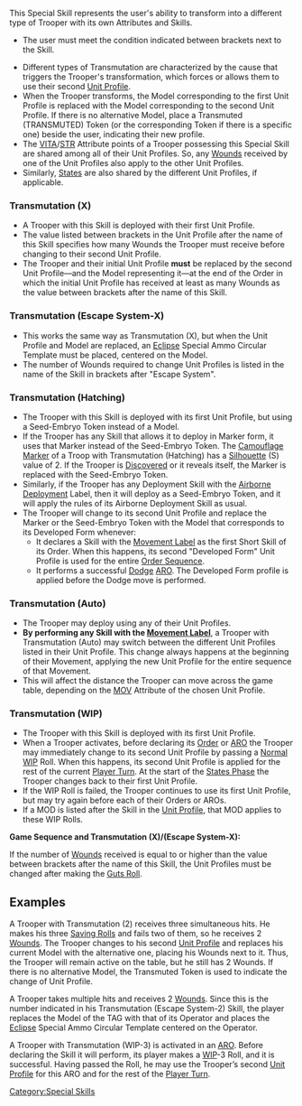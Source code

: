 {{n5-section-special-skills}}


This Special Skill represents the user's ability to transform into a different type of Trooper with its own Attributes and Skills.

{{image | name=transmuted0.jpg | style= 128 }}

{{css_skillbox |black| TRANSMUTATION  | AUTOMATIC SKILL }}
{{requirements}}
* The user must meet the condition indicated between brackets next to the Skill.
{{effects}}
* Different types of Transmutation are characterized by the cause that triggers the Trooper's transformation, which forces or allows them to use their second [[Unit Profile]].
* When the Trooper transforms, the Model corresponding to the first Unit Profile is replaced with the Model corresponding to the second Unit Profile. If there is no alternative Model, place a Transmuted (TRANSMUTED) Token (or the corresponding Token if there is a specific one) beside the user, indicating their new profile.
* The [[VITA]]/[[STR]] Attribute points of a Trooper possessing this Special Skill are shared among all of their Unit Profiles. So, any [[Wounds]] received by one of the Unit Profiles also apply to the other Unit Profiles.
* Similarly, [[States]] are also shared by the different Unit Profiles, if applicable.

=== Transmutation (X) ===
* A Trooper with this Skill is deployed with their first Unit Profile.
* The value listed between brackets in the Unit Profile after the name of this Skill specifies how many Wounds the Trooper must receive before changing to their second Unit Profile.
* The Trooper and their initial Unit Profile '''must''' be replaced by the second Unit Profile—and the Model representing it—at the end of the Order in which the initial Unit Profile has received at least as many Wounds as the value between brackets after the name of this Skill.

=== Transmutation (Escape System-X) ===
* This works the same way as Transmutation (X), but when the Unit Profile and Model are replaced, an [[Eclipse]] Special Ammo Circular Template must be placed, centered on the Model.
* The number of Wounds required to change Unit Profiles is listed in the name of the Skill in brackets after "Escape System".

=== Transmutation (Hatching) ===
* The Trooper with this Skill is deployed with its first Unit Profile, but using a Seed-Embryo Token instead of a Model.
* If the Trooper has any Skill that allows it to deploy in Marker form, it uses that Marker instead of the Seed-Embryo Token. The [[Camouflaged | Camouflage Marker]] of a Troop with Transmutation (Hatching) has a [[Silhouette]] (S) value of 2. If the Trooper is [[Discover]]ed or it reveals itself, the Marker is replaced with the Seed-Embryo Token.
* Similarly, if the Trooper has any Deployment Skill with the [[Airborne Deployment]] Label, then it will deploy as a Seed-Embryo Token, and it will apply the rules of its Airborne Deployment Skill as usual.
* The Trooper will change to its second Unit Profile and replace the Marker or the Seed-Embryo Token with the Model that corresponds to its Developed Form whenever:
** It declares a Skill with the [[Movement Label]] as the first Short Skill of its Order. When this happens, its second "Developed Form" Unit Profile is used for the entire [[Order Expenditure Sequence | Order Sequence]].
** It performs a successful [[Dodge]] [[ARO]]. The Developed Form profile is applied before the Dodge move is performed.

=== Transmutation (Auto) ===
* The Trooper may deploy using any of their Unit Profiles.
* '''By performing any Skill with the [[Movement Label]]''', a Trooper with Transmutation (Auto) may switch between the different Unit Profiles listed in their Unit Profile. This change always happens at the beginning of their Movement, applying the new Unit Profile for the entire sequence of that Movement.
* This will affect the distance the Trooper can move across the game table, depending on the [[MOV]] Attribute of the chosen Unit Profile.

=== Transmutation (WIP) ===
* The Trooper with this Skill is deployed with its first Unit Profile.
* When a Trooper activates, before declaring its [[Trooper Activation | Order]] or [[ARO]] the Trooper may immediately change to its second Unit Profile by passing a [[Normal]] [[WIP]] Roll. When this happens, its second Unit Profile is applied for the rest of the current [[Player Turn]]. At the start of the [[States Phase]] the Trooper changes back to their first Unit Profile.
* If the WIP Roll is failed, the Trooper continues to use its first Unit Profile, but may try again before each of their Orders or AROs.
* If a MOD is listed after the Skill in the [[Unit Profile]], that MOD applies to these WIP Rolls.
{{css_skillbox-end}}


{{remember-start}}
'''Game Sequence and Transmutation (X)/(Escape System-X):'''

If the number of [[Wounds]] received is equal to or higher than the value between brackets after the name of this Skill, the Unit Profiles must be changed after making the [[Guts Roll]].
{{remember-end}}


== Examples ==

{{greybox-start | Transmutation (X) }}
A Trooper with Transmutation (2) receives three simultaneous hits. He makes his three [[Saving Roll]]s and fails two of them, so he receives 2 [[Wounds]]. The Trooper changes to his second [[Unit Profile]] and replaces his current Model with the alternative one, placing his Wounds next to it. Thus, the Trooper will remain active on the table, but he still has 2 Wounds. If there is no alternative Model, the Transmuted Token is used to indicate the change of Unit Profile.
{{greybox-end}}


{{greybox-start | Transmutation (Escape System-X) }}
A Trooper takes multiple hits and receives 2 [[Wounds]]. Since this is the number indicated in his Transmutation (Escape System-2) Skill, the player replaces the Model of the TAG with that of its Operator and places the [[Eclipse]] Special Ammo Circular Template centered on the Operator.
{{greybox-end}}


{{greybox-start | Transmutation (WIP) }}
A Trooper with Transmutation (WIP-3) is activated in an [[ARO]]. Before declaring the Skill it will perform, its player makes a [[WIP]]-3 Roll, and it is successful. Having passed the Roll, he may use the Trooper’s second [[Unit Profile]] for this ARO and for the rest of the [[Player Turn]]. 
{{greybox-end}}



{{n5-section-special-skills}}


[[Category:Special Skills]]